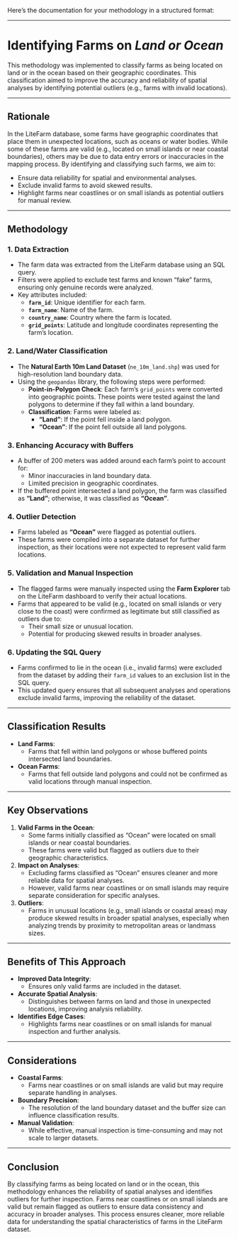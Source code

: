 Here's the documentation for your methodology in a structured format:

---

# Identifying Farms on *Land or Ocean*

This methodology was implemented to classify farms as being located on land or in the ocean based on their geographic coordinates. This classification aimed to improve the accuracy and reliability of spatial analyses by identifying potential outliers (e.g., farms with invalid locations).

---

## Rationale

In the LiteFarm database, some farms have geographic coordinates that place them in unexpected locations, such as oceans or water bodies. While some of these farms are valid (e.g., located on small islands or near coastal boundaries), others may be due to data entry errors or inaccuracies in the mapping process. By identifying and classifying such farms, we aim to:

- Ensure data reliability for spatial and environmental analyses.
- Exclude invalid farms to avoid skewed results.
- Highlight farms near coastlines or on small islands as potential outliers for manual review.

---

## Methodology

### 1. **Data Extraction**
   - The farm data was extracted from the LiteFarm database using an SQL query.
   - Filters were applied to exclude test farms and known "fake" farms, ensuring only genuine records were analyzed.
   - Key attributes included:
     - **`farm_id`**: Unique identifier for each farm.
     - **`farm_name`**: Name of the farm.
     - **`country_name`**: Country where the farm is located.
     - **`grid_points`**: Latitude and longitude coordinates representing the farm's location.

### 2. **Land/Water Classification**
   - The **Natural Earth 10m Land Dataset** (`ne_10m_land.shp`) was used for high-resolution land boundary data.
   - Using the `geopandas` library, the following steps were performed:
     - **Point-in-Polygon Check**: Each farm's `grid_points` were converted into geographic points. These points were tested against the land polygons to determine if they fall within a land boundary.
     - **Classification**: Farms were labeled as:
       - **"Land"**: If the point fell inside a land polygon.
       - **"Ocean"**: If the point fell outside all land polygons.

### 3. **Enhancing Accuracy with Buffers**
   - A buffer of 200 meters was added around each farm's point to account for:
     - Minor inaccuracies in land boundary data.
     - Limited precision in geographic coordinates.
   - If the buffered point intersected a land polygon, the farm was classified as **"Land"**; otherwise, it was classified as **"Ocean"**.

### 4. **Outlier Detection**
   - Farms labeled as **"Ocean"** were flagged as potential outliers.
   - These farms were compiled into a separate dataset for further inspection, as their locations were not expected to represent valid farm locations.

### 5. **Validation and Manual Inspection**
   - The flagged farms were manually inspected using the **Farm Explorer** tab on the LiteFarm dashboard to verify their actual locations.
   - Farms that appeared to be valid (e.g., located on small islands or very close to the coast) were confirmed as legitimate but still classified as outliers due to:
     - Their small size or unusual location.
     - Potential for producing skewed results in broader analyses.

### 6. **Updating the SQL Query**
   - Farms confirmed to lie in the ocean (i.e., invalid farms) were excluded from the dataset by adding their `farm_id` values to an exclusion list in the SQL query.
   - This updated query ensures that all subsequent analyses and operations exclude invalid farms, improving the reliability of the dataset.

---

## Classification Results

- **Land Farms**:
  - Farms that fell within land polygons or whose buffered points intersected land boundaries.
- **Ocean Farms**:
  - Farms that fell outside land polygons and could not be confirmed as valid locations through manual inspection.

---

## Key Observations

1. **Valid Farms in the Ocean**:
   - Some farms initially classified as "Ocean" were located on small islands or near coastal boundaries.
   - These farms were valid but flagged as outliers due to their geographic characteristics.

2. **Impact on Analyses**:
   - Excluding farms classified as "Ocean" ensures cleaner and more reliable data for spatial analyses.
   - However, valid farms near coastlines or on small islands may require separate consideration for specific analyses.

3. **Outliers**:
   - Farms in unusual locations (e.g., small islands or coastal areas) may produce skewed results in broader spatial analyses, especially when analyzing trends by proximity to metropolitan areas or landmass sizes.

---

## Benefits of This Approach

- **Improved Data Integrity**:
  - Ensures only valid farms are included in the dataset.
- **Accurate Spatial Analysis**:
  - Distinguishes between farms on land and those in unexpected locations, improving analysis reliability.
- **Identifies Edge Cases**:
  - Highlights farms near coastlines or on small islands for manual inspection and further analysis.

---

## Considerations

- **Coastal Farms**:
  - Farms near coastlines or on small islands are valid but may require separate handling in analyses.
- **Boundary Precision**:
  - The resolution of the land boundary dataset and the buffer size can influence classification results.
- **Manual Validation**:
  - While effective, manual inspection is time-consuming and may not scale to larger datasets.

---

## Conclusion

By classifying farms as being located on land or in the ocean, this methodology enhances the reliability of spatial analyses and identifies outliers for further inspection. Farms near coastlines or on small islands are valid but remain flagged as outliers to ensure data consistency and accuracy in broader analyses. This process ensures cleaner, more reliable data for understanding the spatial characteristics of farms in the LiteFarm dataset.